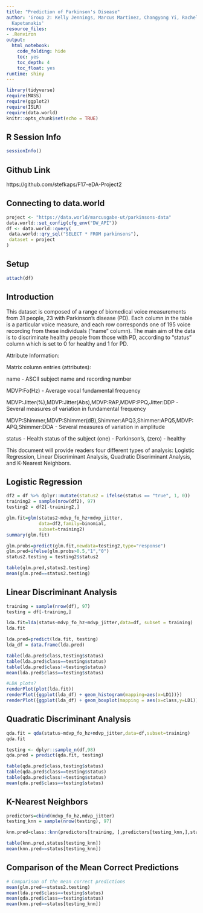 ---
title: "Prediction of Parkinson's Disease"
author: 'Group 2: Kelly Jennings, Marcus Martinez, Changyong Yi, Rachel Tarrant, Stefanos
  Kapetanakis'
resource_files:
- .Renviron
output:
  html_notebook:
    code_folding: hide
    toc: yes
    toc_depth: 4
    toc_float: yes
runtime: shiny
---

```{r setup, include=FALSE}
library(tidyverse)
require(MASS)
require(ggplot2)
require(ISLR)
require(data.world)
knitr::opts_chunk$set(echo = TRUE)
```
  
## **R Session Info**  

```{r}
sessionInfo()
```

## **Github Link** 
https://github.com/stefkaps/F17-eDA-Project2

## **Connecting to data.world** 
```{r}
project <- "https://data.world/marcusgabe-ut/parkinsons-data"
data.world::set_config(cfg_env("DW_API"))
df <- data.world::query(
 data.world::qry_sql("SELECT * FROM parkinsons"),
 dataset = project
)
```

## Setup

```{r}
attach(df)
```


## **Introduction** 
This dataset is composed of a range of biomedical voice measurements from 31 people, 23 with Parkinson's disease (PD). Each column in the table is a particular voice measure, and each row corresponds one of 195 voice recording from these individuals ("name" column). The main aim of the data is to discriminate healthy people from those with PD, according to "status" column which is set to 0 for healthy and 1 for PD.


Attribute Information:

Matrix column entries (attributes):

name - ASCII subject name and recording number

MDVP:Fo(Hz) - Average vocal fundamental frequency

MDVP:Jitter(%),MDVP:Jitter(Abs),MDVP:RAP,MDVP:PPQ,Jitter:DDP - Several measures of variation in fundamental frequency

MDVP:Shimmer,MDVP:Shimmer(dB),Shimmer:APQ3,Shimmer:APQ5,MDVP:APQ,Shimmer:DDA - Several measures of variation in amplitude

status - Health status of the subject (one) - Parkinson's, (zero) - healthy


This document will provide readers four different types of analysis: Logistic Regression, Linear Discriminant Analysis, Quadratic Discriminant Analysis, and K-Nearest Neighbors. 

## Logistic Regression
```{r}
df2 = df %>% dplyr::mutate(status2 = ifelse(status == "true", 1, 0))
training2 = sample(nrow(df2), 97)
testing2 = df2[-training2,]

glm.fit=glm(status2~mdvp_fo_hz+mdvp_jitter,
            data=df2,family=binomial,
            subset=training2)
summary(glm.fit)

glm.probs=predict(glm.fit,newdata=testing2,type="response")
glm.pred=ifelse(glm.probs>0.5,"1","0")
status2.testing = testing2$status2

table(glm.pred,status2.testing)
mean(glm.pred==status2.testing)
```


## Linear Discriminant Analysis
```{r}
training = sample(nrow(df), 97)
testing = df[-training,]

lda.fit=lda(status~mdvp_fo_hz+mdvp_jitter,data=df, subset = training)
lda.fit

lda.pred=predict(lda.fit, testing)
lda_df = data.frame(lda.pred)

table(lda.pred$class,testing$status)
table(lda.pred$class==testing$status)
table(lda.pred$class!=testing$status)
mean(lda.pred$class==testing$status) 
```

```{r}
#LDA plots?
renderPlot(plot(lda.fit))
renderPlot({ggplot(lda_df) + geom_histogram(mapping=aes(x=LD1))})
renderPlot({ggplot(lda_df) + geom_boxplot(mapping = aes(x=class,y=LD1))})
```

## Quadratic Discriminant Analysis

```{r}
qda.fit = qda(status~mdvp_fo_hz+mdvp_jitter,data=df,subset=training)
qda.fit

testing <- dplyr::sample_n(df,98)
qda.pred = predict(qda.fit, testing)

table(qda.pred$class,testing$status)
table(qda.pred$class==testing$status)
table(qda.pred$class!=testing$status)
mean(qda.pred$class==testing$status)
```

## K-Nearest Neighbors

```{r}
predictors=cbind(mdvp_fo_hz,mdvp_jitter)
testing_knn = sample(nrow(testing), 97)

knn.pred=class::knn(predictors[training, ],predictors[testing_knn,],status[training],k=1)

table(knn.pred,status[testing_knn])
mean(knn.pred==status[testing_knn])

```

## Comparison of the Mean Correct Predictions


```{r}
# Comparison of the mean correct predictions
mean(glm.pred==status2.testing)
mean(lda.pred$class==testing$status)
mean(qda.pred$class==testing$status)
mean(knn.pred==status[testing_knn])
```


